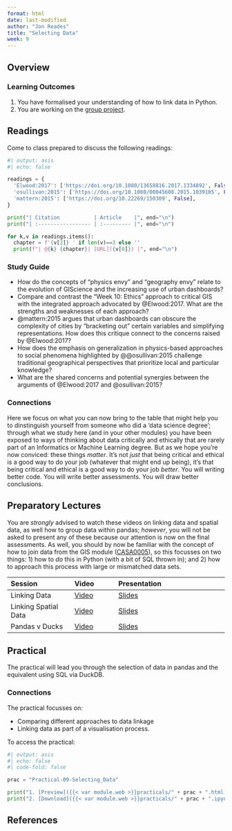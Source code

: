 ```yaml
---
format: html
date: last-modified
author: "Jon Reades"
title: "Selecting Data"
week: 9
---
```


## Overview



::: {.callout-important}
### Learning Outcomes

1. You have formalised your understanding of how to link data in Python.
2. You are working on the [group project](../assessments/group.qmd).

::: 

## Readings

Come to class prepared to discuss the following readings:

```python
#| output: asis
#| echo: false

readings = {
  'Elwood:2017': ['https://doi.org/10.1080/13658816.2017.1334892', False],
  'osullivan:2015': ['https://doi.org/10.1080/00045608.2015.1039105', False],
  'mattern:2015': ['https://doi.org/10.22269/150309', False],
}

print("| Citation           | Article    |", end="\n")
print("| :----------------- | :--------- |", end="\n")

for k,v in readings.items():
  chapter = f'{v[2]} ' if len(v)==3 else ''
  print(f"| @{k} {chapter}| [URL]({v[0]}) |", end="\n")

```

### Study Guide

- How do the concepts of "physics envy" and "geography envy" relate to the evolution of GIScience and the increasing use of urban dashboards?
- Compare and contrast the "Week 10: Ethics" approach to critical GIS with the integrated approach advocated by @Elwood:2017. What are the strengths and weaknesses of each approach?
- @mattern:2015 argues that urban dashboards can obscure the complexity of cities by "bracketing out" certain variables and simplifying representations. How does this critique connect to the concerns raised by @Elwood:2017?
- How does the emphasis on generalization in physics-based approaches to social phenomena highlighted by @@osullivan:2015 challenge traditional geographical perspectives that prioritize local and particular knowledge?
- What are the shared concerns and potential synergies between the arguments of @Elwood:2017 and @osullivan:2015?

::: {.callout-tip}

### Connections

Here we focus on what *you* can now bring to the table that might help you to dinstinguish yourself from someone who did a 'data science degree'; through what we study here (and in your other modules) you have been exposed to ways of thinking about data critically and ethically that are rarely part of an Informatics or Machine Learning degree. But as we hope you're now conviced: these things *matter*. It's not *just* that being critical and ethical is a good way to do your job (whatever that might end up being), it's that being critical and ethical is a good way to do your job *better*. You will writing better code. You will write better assessments. You will draw better conclusions.

:::

## Preparatory Lectures

You are *strongly* advised to watch these videos on linking data and spatial data, as well how to group data within pandas; *however*, you will not be asked to present any of these because our attention is now on the final assessments. As well, you should by now be familiar with the concept of how to join data from the GIS module ([CASA0005](https://andrewmaclachlan.github.io/CASA0005repo/)), so this focusses on two things: 1) how to *do* this in Python (with a bit of SQL thrown in); and 2) how to approach this process with large or mismatched data sets.

| Session | Video | Presentation | 
| :------ | :---- | :----------- | 
| Linking Data | [Video]({{< var vids.linking >}}) | [Slides](../lectures/{{< meta week >}}.1-Linking_Data.qmd) | 
| Linking Spatial Data | [Video]({{< var vids.linkingsp >}}) | [Slides](../lectures/{{< meta week >}}.2-Linking_Spatial_Data.qmd) | 
| Pandas v Ducks | [Video]({{< var vids.duckdb >}}) | [Slides](../lectures/{{< meta week >}}.3-Pandas_vs_Ducks.qmd) | 

## Practical

The practical will lead you through the selection of data in pandas and the equivalent using SQL via DuckDB.

::: {.callout-tip}
### Connections

The practical focusses on:

- Comparing different approaches to data linkage
- Linking data as part of a visualisation process.

:::

To access the practical:

```python
#| output: asis
#| echo: false
#| code-fold: false

prac = "Practical-09-Selecting_Data"

print("1. [Preview]({{< var module.web >}}practicals/" + prac + ".html)")
print("2. [Download]({{< var module.web >}}practicals/" + prac + ".ipynb)")

```

## References 
